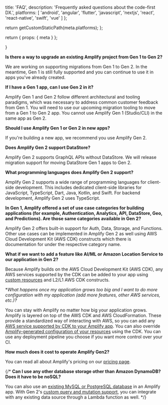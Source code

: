 
  title: 'FAQ',
  description: 'Frequently asked questions about the code-first DX.',
  platforms: [
    'android',
    'angular',
    'flutter',
    'javascript',
    'nextjs',
    'react',
    'react-native',
    'swift',
    'vue'
  ]
};

  return getCustomStaticPath(meta.platforms);
};

  return {
    props: {
      meta
    }
  };

}

**Is there a way to upgrade an existing Amplify project from Gen 1 to Gen 2?**

We are working on supporting migrations from Gen 1 to Gen 2. In the meantime, Gen 1 is still fully supported and you can continue to use it in apps you've already created.

**If I have a Gen 1 app, can I use Gen 2 in it?**

Amplify Gen 1 and Gen 2 follow different architectural and tooling paradigms, which was necessary to address common customer feedback from Gen 1. You will need to use our upcoming migration tooling to move from a Gen 1 to Gen 2 app. You cannot use Amplify Gen 1 (Studio/CLI) in the same app as Gen 2.

**Should I use Amplify Gen 1 or Gen 2 in new apps?**

If you're building a new app, we recommend you use Amplify Gen 2.

**Does Amplify Gen 2 support DataStore?**

Amplify Gen 2 supports GraphQL APIs without DataStore. We will release migration support for moving DataStore Gen 1 apps to Gen 2.

**What programming languages does Amplify Gen 2 support?**

Amplify Gen 2 supports a wide range of programming languages for client-side development. This includes dedicated client-side libraries for JavaScript, TypeScript, Dart, Java, Kotlin, and Swift. For backend development, Amplify Gen 2 uses TypeScript.

**In Gen 1, Amplify offered a set of use case categories for building applications (for example, Authentication, Analytics, API, DataStore, Geo, and Predictions). Are those same categories available in Gen 2?**

Amplify Gen 2 offers built-in support for Auth, Data, Storage, and Functions. Other use cases can be implemented in Amplify Gen 2 as well using AWS Cloud Development Kit (AWS CDK) constructs which there is documentation for under the respective category name.

**What if we want to add a feature like AI/ML or Amazon Location Service to our application in Gen 2?**

Because Amplify builds on the AWS Cloud Development Kit (AWS CDK), any AWS services supported by the CDK can be added to your app using [custom resources](/[platform]/build-a-backend/add-aws-services/custom-resources/) and L2/L1 AWS CDK constructs.

**What happens once my application grows too big and I want to do more configuration with my application (add more features, other AWS services, etc.)?*

You can stay with Amplify no matter how big your application grows. Amplify is layered on top of the AWS CDK and AWS CloudFormation. These provide a standardized way of interacting with AWS, so you can add any [AWS service supported by CDK to your Amplify app](/[platform]/build-a-backend/add-aws-services/custom-resources/). You can also override [Amplify-generated configuration of your resources](/[platform]/build-a-backend/add-aws-services/overriding-resources/) using the CDK. You can use any deployment pipeline you choose if you want more control over your CI.

**How much does it cost to operate Amplify Gen2?**

You can read all about Amplify's pricing on our [pricing page](https://aws.amazon.com/amplify/pricing/).

{/* **Can I use any other database storage other than Amazon DynamoDB? Does it have to be noSQL?**

You can also use an [existing MySQL or PostgreSQL database](/[platform]/build-a-backend/data/connect-api-to-existing-database/) in an Amplify app. With Gen 2's [custom query and mutation support](/[platform]/build-a-backend/data/custom-business-logic), you can integrate with any existing data source through a Lambda function as well. */}

